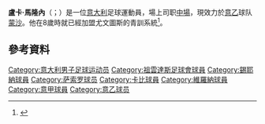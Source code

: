 {{expand|time=2015-05-18T09:51:32+00:00}}
{{noteTA
|G1=意甲
|1=zh-hans:卢卡·马罗内;zh-hk:盧卡·馬朗尼;zh-tw:盧卡·馬隆內;
}}
{{Infobox football biography
| name           = 盧卡·馬隆內<br>Luca Marrone
| image          = Luca Marrone 2012 (edited 2).jpg
| image_size     = 200px
| fullname       = Luca Marrone
| birth_date     = {{Birth date and age|1990|3|28|df=y}}
| birth_place    = [[意大利|意大利]][[都靈|都靈]]
| height         = {{height|m=1.86}}
| currentclub    = [[蒙扎足球俱乐部|蒙沙]]
| clubnumber     = 34
| position       = [[中場|中場]]
| youthyears1    = 1995–1998
| youthclubs1    = Lascaris
| youthyears2    = 1998–2009
| youthclubs2    = [[尤文圖斯足球俱樂部|祖雲達斯]]
| years1         = 2009–2013
| clubs1         = [[尤文圖斯足球俱樂部|祖雲達斯]]
| caps1          = 15
| goals1         = 1
| years2         = 2010–2011
| clubs2         = → [[錫耶納足球會|錫耶納]]（外租）
| caps2          = 18
| goals2         = 1
| years3         = 2013–2014
| clubs3         = [[薩斯索羅足球體育會|薩斯索羅]]（外租）
| caps3          = 15
| goals3         = 0
| years4         = 2014–2019
| clubs4         = [[尤文圖斯足球俱樂部|祖雲達斯]]
| caps4          = 0
| goals4         = 0
| years5         = 2015–2016
| clubs5         = → [[卡比1909足球會|卡比]]（外租）
| caps5          = 9
| goals5         = 1
| years6         = 2016
| clubs6         = → [[維羅納足球俱樂部|維羅納]]（外租）
| caps6          = 12
| goals6         = 0
| years7         = 2016–2017
| clubs7         = → [[華雷根祖爾特體育會|華雷根]]（外租）
| caps7          = 25
| goals7         = 0
| years8         = 2017–2018
| clubs8         = → [[巴里足球會|巴里]]（外租）
| caps8          = 34
| goals8         = 1
| years9         = 2018-2019
| clubs9         = → [[維羅納足球俱樂部|維羅納]]（外租）
| caps9          = 24
| goals9         = 0
| years10         = 2019-2020
| clubs10         = [[維羅納足球俱樂部|維羅納]]
| caps10          = 0
| goals10         = 0
| years11         = 2019-2020
| clubs11         = → [[克罗托内足球俱乐部|克羅托內]]（外租）
| caps11          = 31
| goals11         = 3
| years12         = 2020-2021
| clubs12         = [[克罗托内足球俱乐部|克羅托內]]
| caps12          = 21
| goals12         = 0
| years13         = 2021-
| clubs13         = [[蒙扎足球俱乐部|蒙沙]]
| caps13          = 1
| goals13         = 0
| nationalyears1 = 2006–2007
| nationalteam1  = 意大利U17
| nationalcaps1  = 4
| nationalgoals1 = 0
| nationalyears2 = 2007
| nationalteam2  = 意大利U19
| nationalcaps2  = 1
| nationalgoals2 = 0
| nationalyears3 = 2009–2013
| nationalteam3  = [[意大利21歲以下國家足球隊|意大利U21]]
| nationalcaps3  = 32
| nationalgoals3 = 1
| pcupdate       = 2021年9月11日
| ntupdate       = 2013年9月3日
}}

'''盧卡·馬隆內'''（{{lang-it|Luca Marrone}}；{{bd|1990年|3月28日}}）是一位[[意大利|意大利]]足球運動員，場上司职[[中場|中場]]，現效力於[[意乙|意乙]]球队[[蒙扎足球俱乐部|蒙沙]]。他在8歲時就已經加盟尤文圖斯的青訓系統<ref name="lastampa">{{cite news|title=Marrone, un ostinato juventino|url=http://edizioni.lastampa.it/fileadmin/allegati/cuneo/MarronePdf.pdf|publisher=[[La_Stampa|La Stampa]]|date=23 January 2012|language=it|accessdate=2015-05-18|archive-date=2014-04-07|archive-url=https://web.archive.org/web/20140407063310/http://edizioni.lastampa.it/fileadmin/allegati/cuneo/MarronePdf.pdf|dead-url=no}}</ref>。

== 參考資料 ==
{{reflist}}

{{蒙扎球员名单}}

{{DEFAULTSORT:Marrone, Luca}}
[[Category:意大利男子足球运动员|Category:意大利男子足球运动员]]
[[Category:祖雲達斯足球會球員|Category:祖雲達斯足球會球員]]
[[Category:錫耶納球員|Category:錫耶納球員]]
[[Category:萨索罗球员|Category:萨索罗球员]]
[[Category:卡比球員|Category:卡比球員]]
[[Category:維羅納球員|Category:維羅納球員]]
[[Category:意甲球員|Category:意甲球員]]
[[Category:意乙球员|Category:意乙球员]]